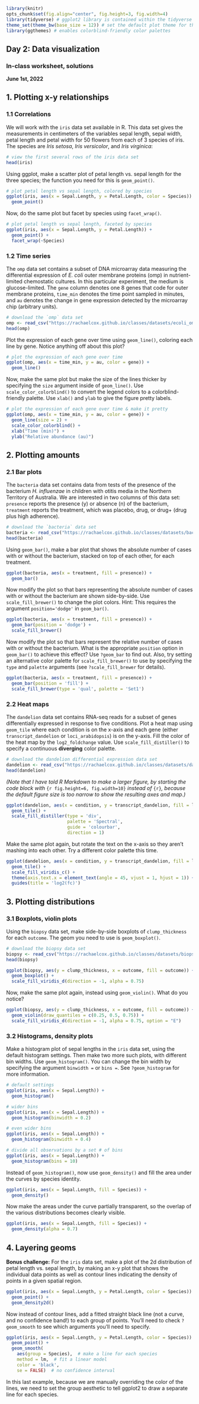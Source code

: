 ```{r global_options, include=FALSE}
library(knitr)
opts_chunk$set(fig.align="center", fig.height=3, fig.width=4)
library(tidyverse) # ggplot2 library is contained within the tidyverse
theme_set(theme_bw(base_size = 12)) # set the default plot theme for the ggplot2
library(ggthemes) # enables colorblind-friendly color palettes
```
## Day 2: Data visualization
### In-class worksheet, solutions

**June 1st, 2022**

## 1. Plotting x-y relationships

### 1.1 Correlations

We will work with the `iris` data set available in R. This data set gives the measurements in centimeters of the variables sepal length, sepal width, petal length and petal width for 50 flowers from each of 3 species of iris. The species are *Iris setosa*, *Iris versicolor*, and *Iris virginica*:

```{r}
# view the first several rows of the iris data set
head(iris)
```

Using ggplot, make a scatter plot of petal length vs. sepal length for the three species; the function you need for this is `geom_point()`. 

```{r}
# plot petal length vs sepal length, colored by species
ggplot(iris, aes(x = Sepal.Length, y = Petal.Length, color = Species)) + 
  geom_point()
```

Now, do the same plot but facet by species using `facet_wrap()`.

```{r} 
# plot petal length vs sepal length, faceted by species
ggplot(iris, aes(x = Sepal.Length, y = Petal.Length)) + 
  geom_point() + 
  facet_wrap(~Species)
```

### 1.2 Time series

The `omp` data set contains a subset of DNA microarray data measuring the differential expression of *E. coli* outer membrane proteins (omp) in nutrient-limited chemostatic cultures. In this particular experiment, the medium is glucose-limited. The `gene` column denotes one 8 genes that code for outer membrane proteins, `time_min` denotes the time point sampled in minutes, and `au` denotes the change in gene expression detected by the microarray chip (arbitrary units).

```{r}
# download the `omp` data set
omp <- read_csv("https://rachaelcox.github.io/classes/datasets/ecoli_omp_expression.csv")
head(omp)
```

Plot the expression of each gene over time using `geom_line()`, coloring each line by gene. Notice anything off about this plot?

```{r}
# plot the expression of each gene over time
ggplot(omp, aes(x = time_min, y = au, color = gene)) +
  geom_line()
```

Now, make the same plot but make the size of the lines thicker by specifying the `size` argument inside of `geom_line()`. Use `scale_color_colorblind()` to convert the legend colors to a colorblind-friendly palette. Use `xlab()` and `ylab` to give the figure pretty labels.

```{r}
# plot the expression of each gene over time & make it pretty
ggplot(omp, aes(x = time_min, y = au, color = gene)) +
  geom_line(size = 2) +
  scale_color_colorblind() +
  xlab("Time (min)") +
  ylab("Relative abundance (au)")
```

## 2. Plotting amounts

### 2.1 Bar plots

The `bacteria` data set contains data from tests of the presence of the bacterium *H. influenzae* in children with otitis media in the Northern Territory of Australia. We are interested in two columns of this data set: `presence` reports the presence (y) or absence (n) of the bacterium, `treatment` reports the treatment, which was placebo, drug, or drug+ (drug plus high adherence).

```{r}
# download the `bacteria` data set
bacteria <- read_csv("https://rachaelcox.github.io/classes/datasets/bacteria.csv")
head(bacteria)
```

Using `geom_bar()`, make a bar plot that shows the absolute number of cases with or without the bacterium, stacked on top of each other, for each treatment.

```{r }
ggplot(bacteria, aes(x = treatment, fill = presence)) + 
  geom_bar()
```

Now modify the plot so that bars representing the absolute number of cases with or without the bacterium are shown side-by-side. Use `scale_fill_brewer()` to change the plot colors. Hint: This requires the argument `position='dodge'` in `geom_bar()`.

```{r }
ggplot(bacteria, aes(x = treatment, fill = presence)) + 
  geom_bar(position = 'dodge') +
  scale_fill_brewer()
```

Now modify the plot so that bars represent the relative number of cases with or without the bacterium. What is the appropriate `position` option in `geom_bar()` to achieve this effect? Use `?geom_bar` to find out. Also, try setting an alternative color palette for `scale_fill_brewer()` to use by specifying the `type` and `palette` arguments (see `?scale_fill_brewer` for details).

```{r }
ggplot(bacteria, aes(x = treatment, fill = presence)) + 
  geom_bar(position = 'fill') +
  scale_fill_brewer(type = 'qual', palette = 'Set1')
```

### 2.2 Heat maps

The `dandelion` data set contains RNA-seq reads for a subset of genes differentially expressed in response to five conditions. Plot a heat map using `geom_tile` where each condition is on the x-axis and each gene (either `transcript_dandelion` or `loci_arabidopsis`) is on the y-axis. Fill the color of the heat map by the `log2_foldchange` value. Use `scale_fill_distiller()` to specify a continuous **diverging** color palette.

```{r}
# download the dandelion differential expression data set
dandelion <- read_csv("https://rachaelcox.github.io/classes/datasets/dandelion_diffexp_tidy.csv")
head(dandelion)
```

*(Note that I have told R Markdown to make a larger figure, by starting the code block with* `{r fig.height=6, fig.width=10}` *instead of* `{r}`*, because the default figure size is too narrow to show the resulting axes and map.)*

```{r fig.height=3.5, fig.width=7}
ggplot(dandelion, aes(x = condition, y = transcript_dandelion, fill = log2_foldchange)) +
  geom_tile() +
  scale_fill_distiller(type = 'div', 
                       palette = 'Spectral', 
                       guide = 'colourbar', 
                       direction = 1)
```

Make the same plot again, but rotate the text on the x-axis so they aren't mashing into each other. Try a different color palette this time.

```{r fig.height=4, fig.width=7}
ggplot(dandelion, aes(x = condition, y = transcript_dandelion, fill = log2_foldchange)) +
  geom_tile() +
  scale_fill_viridis_c() +
  theme(axis.text.x = element_text(angle = 45, vjust = 1, hjust = 1)) +
  guides(title = 'log2(fc)')
```

## 3. Plotting distributions

### 3.1 Boxplots, violin plots

Using the `biopsy` data set, make side-by-side boxplots of `clump_thickness` for each `outcome`. The geom you need to use is `geom_boxplot()`.

```{r}
# download the biopsy data set
biopsy <- read_csv("https://rachaelcox.github.io/classes/datasets/biopsy.csv")
head(biopsy)
```

```{r}
ggplot(biopsy, aes(y = clump_thickness, x = outcome, fill = outcome)) + 
  geom_boxplot() +
  scale_fill_viridis_d(direction = -1, alpha = 0.75)
```

Now, make the same plot again, instead using `geom_violin()`. What do you notice?

```{r}
ggplot(biopsy, aes(y = clump_thickness, x = outcome, fill = outcome)) + 
  geom_violin(draw_quantiles = c(0.25, 0.5, 0.75)) +
  scale_fill_viridis_d(direction = -1, alpha = 0.75, option = "E")
```

### 3.2 Histograms, density plots

Make a histogram plot of sepal lengths in the `iris` data set, using the default histogram settings. Then make two more such plots, with different bin widths. Use `geom_histogram()`. You can change the bin width by specifying the argument `binwidth =` or `bins = `. See `?geom_histogram` for more information.

```{r }
# default settings
ggplot(iris, aes(x = Sepal.Length)) + 
  geom_histogram()

# wider bins
ggplot(iris, aes(x = Sepal.Length)) + 
  geom_histogram(binwidth = 0.2)

# even wider bins
ggplot(iris, aes(x = Sepal.Length)) + 
  geom_histogram(binwidth = 0.4)

# divide all observations by a set # of bins
ggplot(iris, aes(x = Sepal.Length)) + 
  geom_histogram(bins = 10)
```

Instead of `geom_histogram()`, now use `geom_density()` and fill the area under the curves by species identity.

```{r}
ggplot(iris, aes(x = Sepal.Length, fill = Species)) + 
  geom_density()
```

Now make the areas under the curve partially transparent, so the overlap of the various distributions becomes clearly visible.

```{r}
ggplot(iris, aes(x = Sepal.Length, fill = Species)) + 
  geom_density(alpha = 0.7)
```

## 4. Layering geoms

**Bonus challenge:** For the `iris` data set, make a plot of the 2d distribution of petal length vs. sepal length, by making an x-y plot that shows the individual data points as well as contour lines indicating the density of points in a given spatial region.

```{r}
ggplot(iris, aes(x = Sepal.Length, y = Petal.Length, color = Species)) + 
  geom_point() + 
  geom_density2d()
```

Now instead of contour lines, add a fitted straight black line (not a curve, and no confidence band!) to each group of points. You'll need to check `?geom_smooth` to see which arguments you'll need to specify.

```{r}
ggplot(iris, aes(x = Sepal.Length, y = Petal.Length, color = Species)) + 
  geom_point() + 
  geom_smooth(
    aes(group = Species),  # make a line for each species
    method = lm,  # fit a linear model
    color = 'black',
    se = FALSE)  # no confidence interval
```

In this last example, because we are manually overriding the color of the lines, we need to set the group aesthetic to tell ggplot2 to draw a separate line for each species.


